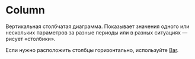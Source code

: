 
# Column

<RemadeInfo
  commponentName="Column"
  apiUrl="https://g2plot.antv.vision/en/docs/api/plots/column"
/>

Вертикальная столбчатая диаграмма. Показывает значения одного или нескольких параметров за разные периоды или в разных ситуациях — рисует «столбики».

Если нужно расположить столбцы горизонтально, используйте [Bar](##LIBS.STAND|stand:charts-components-bar-stable).

